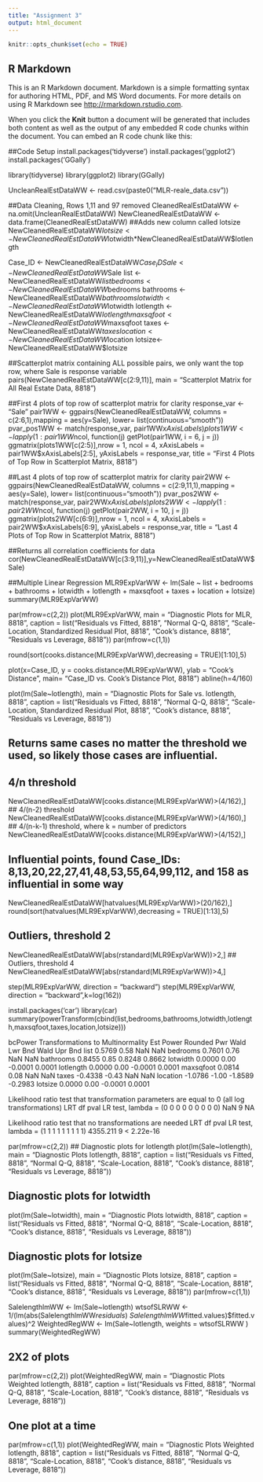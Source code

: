 ```yaml
---
title: "Assignment 3"
output: html_document
---
```


```r
knitr::opts_chunk$set(echo = TRUE)
```

## R Markdown

This is an R Markdown document. Markdown is a simple formatting syntax for authoring HTML, PDF, and MS Word documents. For more details on using R Markdown see <http://rmarkdown.rstudio.com>.

When you click the **Knit** button a document will be generated that includes both content as well as the output of any embedded R code chunks within the document. You can embed an R code chunk like this:

##Code Setup
install.packages('tidyverse')
install.packages('ggplot2')
install.packages('GGally')

library(tidyverse)
library(ggplot2)
library(GGally)

UncleanRealEstDataWW <- read.csv(paste0("MLR-reale_data.csv"))


##Data Cleaning, Rows 1,11 and 97 removed
CleanedRealEstDataWW <- na.omit(UncleanRealEstDataWW)
NewCleanedRealEstDataWW <- data.frame(CleanedRealEstDataWW)
##Adds new column called lotsize
NewCleanedRealEstDataWW$lotsize <- NewCleanedRealEstDataWW$lotwidth*NewCleanedRealEstDataWW$lotlength

Case_ID <- NewCleanedRealEstDataWW$Case_ID
Sale <- NewCleanedRealEstDataWW$Sale
list <- NewCleanedRealEstDataWW$list
bedrooms <- NewCleanedRealEstDataWW$bedrooms
bathrooms <- NewCleanedRealEstDataWW$bathrooms
lotwidth <- NewCleanedRealEstDataWW$lotwidth
lotlength <- NewCleanedRealEstDataWW$lotlength
maxsqfoot <- NewCleanedRealEstDataWW$maxsqfoot
taxes <- NewCleanedRealEstDataWW$taxes
location <- NewCleanedRealEstDataWW$location
lotsize<- NewCleanedRealEstDataWW$lotsize


##Scatterplot matrix containing ALL possible pairs, we only want the top row, where Sale is response variable
pairs(NewCleanedRealEstDataWW[c(2:9,11)], main = "Scatterplot Matrix for All Real Estate Data, 8818")

##First 4 plots of top row of scatterplot matrix for clarity
response_var <- "Sale"
pair1WW <- ggpairs(NewCleanedRealEstDataWW, columns = c(2:6,1),mapping = aes(y=Sale), lower= list(continuous="smooth"))
pvar_pos1WW <- match(response_var, pair1WW$xAxisLabels)
plots1WW <- lapply(1:pair1WW$ncol, function(j) getPlot(pair1WW, i = 6, j = j))
ggmatrix(plots1WW[c(2:5)],nrow = 1, ncol = 4, xAxisLabels = pair1WW$xAxisLabels[2:5], yAxisLabels = response_var, title = "First 4 Plots of Top Row in Scatterplot Matrix, 8818")

##Last 4 plots of top row of scatterplot matrix for clarity
pair2WW <- ggpairs(NewCleanedRealEstDataWW, columns = c(2:9,11,1),mapping = aes(y=Sale), lower= list(continuous="smooth"))
pvar_pos2WW <- match(response_var, pair2WW$xAxisLabels)
plots2WW <- lapply(1:pair2WW$ncol, function(j) getPlot(pair2WW, i = 10, j = j))
ggmatrix(plots2WW[c(6:9)],nrow = 1, ncol = 4, xAxisLabels = pair2WW$xAxisLabels[6:9], yAxisLabels = response_var, title = "Last 4 Plots of Top Row in Scatterplot Matrix, 8818")

##Returns all correlation coefficients for data
cor(NewCleanedRealEstDataWW[c(3:9,11)],y=NewCleanedRealEstDataWW$Sale)

##Multiple Linear Regression
MLR9ExpVarWW <- lm(Sale ~ list + bedrooms + bathrooms + lotwidth + lotlength + maxsqfoot + taxes + location + lotsize)
summary(MLR9ExpVarWW)


par(mfrow=c(2,2)) 
plot(MLR9ExpVarWW, main = "Diagnostic Plots for MLR, 8818", caption = list("Residuals vs Fitted, 8818", "Normal Q-Q, 8818", "Scale-Location, Standardized Residual Plot, 8818", "Cook's distance, 8818", "Residuals vs Leverage, 8818"))
par(mfrow=c(1,1))

round(sort(cooks.distance(MLR9ExpVarWW),decreasing = TRUE)[1:10],5)

plot(x=Case_ID, y = cooks.distance(MLR9ExpVarWW), ylab = "Cook's Distance", main= "Case_ID vs. Cook's Distance Plot, 8818")
abline(h=4/160)

plot(lm(Sale~lotlength), main = "Diagnostic Plots for Sale vs. lotlength, 8818", caption = list("Residuals vs Fitted, 8818", "Normal Q-Q, 8818", "Scale-Location, Standardized Residual Plot, 8818", "Cook's distance, 8818", "Residuals vs Leverage, 8818"))


## Returns same cases no matter the threshold we used, so likely those cases are influential. 
## 4/n threshold
NewCleanedRealEstDataWW[cooks.distance(MLR9ExpVarWW)>(4/162),]
## 4/(n-2) threshold
NewCleanedRealEstDataWW[cooks.distance(MLR9ExpVarWW)>(4/160),]
## 4/(n-k-1) threshold, where k = number of predictors
NewCleanedRealEstDataWW[cooks.distance(MLR9ExpVarWW)>(4/152),]

## Influential points, found Case_IDs: 8,13,20,22,27,41,48,53,55,64,99,112, and 158 as influential in some way
NewCleanedRealEstDataWW[hatvalues(MLR9ExpVarWW)>(20/162),]
round(sort(hatvalues(MLR9ExpVarWW),decreasing = TRUE)[1:13],5)

## Outliers, threshold 2
NewCleanedRealEstDataWW[abs(rstandard(MLR9ExpVarWW))>2,]
## Outliers, threshold 4
NewCleanedRealEstDataWW[abs(rstandard(MLR9ExpVarWW))>4,]


step(MLR9ExpVarWW, direction = "backward")
step(MLR9ExpVarWW, direction = "backward",k=log(162))



install.packages('car')
library(car)
summary(powerTransform(cbind(list,bedrooms,bathrooms,lotwidth,lotlength,maxsqfoot,taxes,location,lotsize)))

bcPower Transformations to Multinormality 
          Est Power Rounded Pwr Wald Lwr Bnd Wald Upr Bnd
list         0.5769        0.58          NaN          NaN
bedrooms     0.7601        0.76          NaN          NaN
bathrooms    0.8455        0.85       0.8248       0.8662
lotwidth     0.0000        0.00      -0.0001       0.0001
lotlength    0.0000        0.00      -0.0001       0.0001
maxsqfoot    0.0814        0.08          NaN          NaN
taxes       -0.4338       -0.43          NaN          NaN
location    -1.0786       -1.00      -1.8589      -0.2983
lotsize      0.0000        0.00      -0.0001       0.0001

Likelihood ratio test that transformation parameters are equal to 0
 (all log transformations)
                                      LRT df pval
LR test, lambda = (0 0 0 0 0 0 0 0 0) NaN  9   NA

Likelihood ratio test that no transformations are needed
                                           LRT df       pval
LR test, lambda = (1 1 1 1 1 1 1 1 1) 4355.211  9 < 2.22e-16


par(mfrow=c(2,2)) 
## Diagnostic plots for lotlength
plot(lm(Sale~lotlength), main = "Diagnostic Plots lotlength, 8818", caption = 
list("Residuals vs Fitted, 8818", "Normal Q-Q, 8818", "Scale-Location, 8818",
"Cook's distance, 8818", "Residuals vs Leverage, 8818"))

## Diagnostic plots for lotwidth
plot(lm(Sale~lotwidth), main = "Diagnostic Plots lotwidth, 8818", caption = 
list("Residuals vs Fitted, 8818", "Normal Q-Q, 8818", "Scale-Location, 8818",
"Cook's distance, 8818", "Residuals vs Leverage, 8818"))

## Diagnostic plots for lotsize
plot(lm(Sale~lotsize), main = "Diagnostic Plots lotsize, 8818", caption = 
list("Residuals vs Fitted, 8818", "Normal Q-Q, 8818", "Scale-Location, 8818",
"Cook's distance, 8818", "Residuals vs Leverage, 8818"))
par(mfrow=c(1,1)) 


SalelengthlmWW <- lm(Sale~lotlength)
wtsofSLRWW <- 1/(lm(abs(SalelengthlmWW$residuals) ~ SalelengthlmWW$fitted.values)$fitted.values)^2
WeightedRegWW <- lm(Sale~lotlength, weights = wtsofSLRWW )
summary(WeightedRegWW)

## 2X2 of plots
par(mfrow=c(2,2))
plot(WeightedRegWW, main = "Diagnostic Plots Weighted lotlength, 8818", caption = list("Residuals vs Fitted, 8818", "Normal Q-Q, 8818", "Scale-Location, 8818", "Cook's distance, 8818", "Residuals vs Leverage, 8818"))

## One plot at a time
par(mfrow=c(1,1))
plot(WeightedRegWW, main = "Diagnostic Plots Weighted lotlength, 8818", caption = list("Residuals vs Fitted, 8818", "Normal Q-Q, 8818", "Scale-Location, 8818", "Cook's distance, 8818", "Residuals vs Leverage, 8818"))


